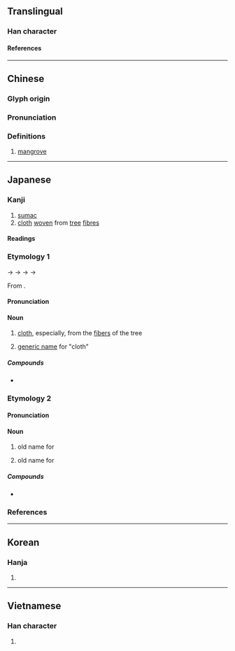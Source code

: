 {{character info/new}}
==Translingual==

===Han character===
{{Han char|rn=75|rad=木|as=06|sn=10|four=44927|canj=DJKS|ids=⿰[[木]][[考]]}}

====References====
{{Han ref|kx=0523.220|dkj=14734|dj=0911.190|hdz=21194.060|uh=6832}}

----

==Chinese==
{{zh-forms}}

===Glyph origin===
{{Han etym}}

===Pronunciation===
{{zh-pron
|m=kǎo
|c=haau2
|mc=y
|oc=y
|ma=
|cat=n
}}

===Definitions===
{{zh-hanzi}}

# [[mangrove]]

----

==Japanese==

===Kanji===
{{ja-kanji|grade=|rs=木06}}

# [[sumac]] {{rfv-sense|ja}}
# [[cloth]] [[weave|woven]] from [[tree]] [[fibre]]s

====Readings====
{{rfv-pronunciation|ja}}
{{ja-readings
|goon=こう<かう
|kanon=こう<かう
|kun=たえ-<たへ-, たく-
}}

===Etymology 1===
{{ja-kanjitab|たえ|yomi=k}}
{{IPAfont|/tape<sub>2</sub>/}} → {{IPAchar|/tape/}} → {{IPAchar|/tafe/}} → {{IPAchar|/tawe/}} → {{IPAchar|/tae/}}

From {{inh|ja|ojp|sort=たえ|-}}.

{{rfe|ja|}}

====Pronunciation====
{{ja-pron|y=k|たえ|acc=1|acc_ref=DJR}}

====Noun====
{{ja-noun|たえ|hhira=たへ}}
# {{lb|ja|archaic|sort=たえ}} [[cloth]], especially, from the [[fiber]]s of the {{m|ja|梶の木|tr=kajinoki||[[paper mulberry]]}} tree
# {{lb|ja|by extension}} [[generic name]] for "cloth"

=====Compounds=====
* {{ja-r|白%栲|しろ%たえ|[[white]] [[cloth]]}}

===Etymology 2===
{{ja-kanjitab|たく|yomi=k}}
{{rfe|ja}}

====Pronunciation====
{{ja-pron|y=k|たく}}

====Noun====
{{ja-noun|たく}}
# {{lb|ja|archaic|possibly|_|obsolete|sort=たく}} old name for {{m|ja|楮|tr=kōzo||[[hybrid]] [[mulberry]]|pos=used to make Japanese paper}}
# {{lb|ja|archaic|possibly|_|obsolete|sort=たく}} old name for {{m|ja|梶の木|tr=kajinoki||[[paper mulberry]]}}

=====Compounds=====
* {{ja-r|栲%衾|たく%ぶすま|[[clothing]] [[weave|woven]] from paper mulberry}}

===References===
<references/>

----

==Korean==

===Hanja===
{{ko-hanja|고}}

# {{defn|ko|sort=木06}}

----

==Vietnamese==

===Han character===
{{vi-readings|rs=木06|reading=khảo}}

# {{defn|vi|sort=木06}}

{{cln|vi|Han tu}}